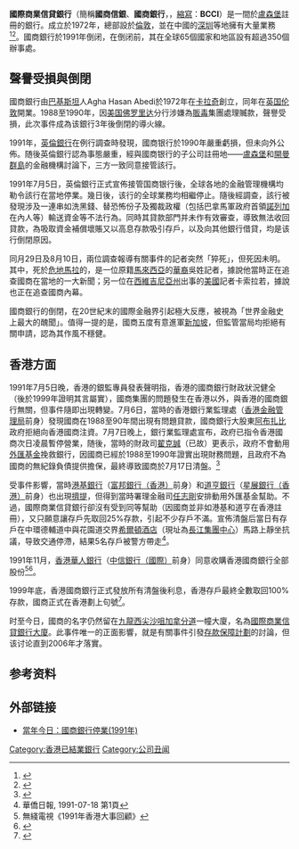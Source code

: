 {{编修}}
{{Infobox_Company
| company_name   = 國際商業信貸銀行<br>Bank of Credit and Commerce International
| company_logo = [[File:CCF28032016_00000_(2).jpg|280px]]
| company_type   = 破產 / 結業
| slogan = The World's Leading Company.
| foundation     = {{flagicon|Pakistan}} [[卡拉奇|卡拉奇]]（1972年）
| location       = {{flagicon|UK}} [[倫敦|倫敦]]（於{{flagicon|LUX}} [[盧森堡|盧森堡]]註冊）
| key_people     = {{flagicon|Pakistan}} [[Agha_Hasan_Abedi|Agha Hasan Abedi]]（創辦人）
| industry       = [[銀行業|銀行業]]
| num_employees  = 約30,000人（1991年）<br />0人（倒閉）
| revenue = 250億美元（1991年）
| homepage       = {{URL|http://www.bcci.info}}
}}
'''國際商業信貸銀行'''（簡稱'''國商信銀'''、'''國商銀行'''，{{lang-en|'''Bank of Credit and Commerce International'''}}，[[縮寫|縮寫]]：'''BCCI'''）是一間於[[盧森堡|盧森堡]]註冊的銀行。成立於1972年，總部設於[[伦敦|倫敦]]，並在中國的[[深圳市|深圳]]等地擁有大量業務<ref>{{Cite web|url=https://apnews.com/55d0ae92054693be198cdcc0acc070df|title=BCCI Reportedly Moved Millions of Dollars Out of China|publisher=[[AP|AP]]|date=1991-08-09|accessdate=2019-07-11|archive-date=2019-07-11|archive-url=https://web.archive.org/web/20190711052657/https://apnews.com/55d0ae92054693be198cdcc0acc070df|dead-url=no}}</ref><ref>{{Cite web|url=https://www.washingtonpost.com/archive/opinions/1991/10/27/chinas-weapons-mafia/5a0f8884-8953-4bbe-9ae8-fc72fb09442f/|title=CHINA'S WEAPONS MAFIA|publisher=[[The_Washington_Post|The Washington Post]]|date=1991-10-27|accessdate=2019-07-11|archive-date=2019-07-11|archive-url=https://web.archive.org/web/20190711052707/https://www.washingtonpost.com/archive/opinions/1991/10/27/chinas-weapons-mafia/5a0f8884-8953-4bbe-9ae8-fc72fb09442f/|dead-url=no}}</ref>。國商銀行於1991年倒闭，在倒闭前，其在全球65個國家和地區設有超過350個辦事處。

== 聲譽受損與倒閉 ==
國商銀行由[[巴基斯坦|巴基斯坦]]人Agha Hasan Abedi於1972年在[[卡拉奇|卡拉奇]]創立，同年在[[英国|英国]][[伦敦|伦敦]]開業。1988至1990年，因[[美国|美国]][[佛罗里达州|佛罗里达]]分行涉嫌為[[販毒|販毒]]集團處理贓款，聲譽受損，此次事件成為该銀行3年後倒閉的導火線。

1991年，[[英倫銀行|英倫銀行]]在例行調查時發現，國商银行於1990年嚴重虧損，但未向外公佈。随後英倫銀行認為事態嚴重，經與國商银行的子公司註冊地——[[盧森堡|盧森堡]]和[[開曼群島|開曼群島]]的金融機構討論下，三方一致同意接管該行。

1991年7月5日，英倫銀行正式宣佈接管国商银行後，全球各地的金融管理機構均勒令該行在當地停業。幾日後，该行的全球業務均相繼停止。隨後經調查，該行被發現涉及一連串如洗黑錢、替恐怖份子及獨裁政權（包括巴拿馬軍政府首領[[諾列加|諾列加]]在內人等）輸送資金等不法行為。同時其貸款部門并未作有效審查，導致無法收回貸款，為吸取資金補償壞賬又以高息存款吸引存戶，以及向其他銀行借貸，均是该行倒閉原因。

同月29日及8月10日，兩位調查報導有關事件的記者突然「猝死」，但死因未明。其中，死於[[危地馬拉|危地馬拉]]的，是一位原籍[[馬來西亞|馬來西亞]]的[[華裔|華裔]]吳姓記者，據說他當時正在追查國商在當地的一大新聞；另一位在[[西維吉尼亞州|西維吉尼亞州]]出事的[[美國|美國]]記者卡索拉若，據說也正在追查國商內幕。

國商銀行的倒閉，在20世紀末的國際金融界引起極大反應，被視為「世界金融史上最大的醜聞」。值得一提的是，國商五度有意進軍[[新加坡|新加坡]]，但監管當局均拒絕有關申請，認為其作風不穩健。

==香港方面==
1991年7月5日晚，香港的銀監專員發表聲明指，香港的國商銀行財政狀況健全（後於1999年證明其言屬實），國商集團的問題發生在香港以外，與香港的國商銀行無關，但事件隨即出現轉變。7月6日，當時的香港銀行業監理處（[[香港金融管理局|香港金融管理局]]前身）發現國商在1988至90年間出現有問題貸款，國商銀行大股東[[阿布扎比|阿布扎比]]政府拒絕向香港國商注資。7月7日晚上，銀行業監理處宣布，政府已指令香港國商次日凌晨暫停營業，随後，當時的財政司[[翟克誠|翟克誠]]（已故）更表示，政府不會動用[[外匯基金|外匯基金]]挽救銀行，因國商已經於1988至1990年證實出現財務問題，且政府不為國商的無紀錄負債提供擔保，最終導致國商於7月17日清盤。<ref>{{Cite web |url=http://hk.apple.nextmedia.com/news/art/20080925/11644368 |title=43年前廣託擠提牽連最廣 |accessdate=2012-08-26 |archive-date=2017-10-23 |archive-url=https://web.archive.org/web/20171023065836/http://hk.apple.nextmedia.com/news/art/20080925/11644368 |dead-url=no }}</ref>

受事件影響，當時[[港基國際銀行|港基銀行]]（[[富邦銀行（香港）|富邦銀行（香港）]]前身）和[[道亨銀行|道亨銀行]]（[[星展銀行（香港）|星展銀行（香港）]]前身）也出現[[擠提|擠提]]，但得到當時署理金融司[[任志剛|任志剛]]安排動用外匯基金幫助。不過，國際商業信貸銀行卻沒有受到同等幫助（因國商並非如港基和道亨在香港註冊），又只願意讓存戶先取回25%存款，引起不少存戶不滿。宣佈清盤后當日有存戶在中環德輔道中與花園道交界[[希爾頓酒店|希爾頓酒店]]（現址為[[長江集團中心|長江集團中心]]）馬路上靜坐抗議，导致交通停滯，結果5名存戶被警方帶走<ref>華僑日報, 1991-07-18 第1頁</ref>。

1991年11月，[[香港華人銀行|香港華人銀行]]（[[中信銀行（國際）|中信銀行（國際）]]前身）同意收購香港國商銀行全部股份<ref>無綫電視《1991年香港大事回顧》</ref><ref>{{Cite web |url=http://www.millionbook.net/js/y/yanxuzhi/sjfh/075.htm |title=存档副本 |accessdate=2014-08-06 |archive-date=2016-03-04 |archive-url=https://web.archive.org/web/20160304195621/http://www.millionbook.net/js/y/yanxuzhi/sjfh/075.htm |dead-url=no }}</ref>。

1999年底，香港國商銀行正式發放所有清盤後利息，香港存戶最終全數取回100%存款，國商正式在香港劃上句號<ref>{{cite web|title=國際商業信貸銀行有限公司（清盤中）全數發放清盤後利息|url=http://www.info.gov.hk/gia/general/199911/03/1103218.htm|website=香港特區政府|accessdate=2017-05-02|date=1999-11-03|archive-date=2019-10-13|archive-url=https://web.archive.org/web/20191013154526/https://www.info.gov.hk/gia/general/199911/03/1103218.htm|dead-url=no}}</ref>。

时至今日，國商的名字仍然留在[[九龍西|九龍西]][[尖沙咀|尖沙咀]][[加拿分道|加拿分道]]一幢大廈，名為[[國際商業信貸銀行大廈|國際商業信貸銀行大廈]]。此事件唯一的正面影響，就是有關事件引發[[香港存款保障委員會|存款保障計劃]]的討論，但该讨论直到2006年才落實。

==参考资料==
{{reflist}}

==外部链接==
*[http://www.hkitalk.net/HKiTalk2/viewthread.php?tid=113760&extra=page%3D4 當年今日：國商銀行停業(1991年)] {{Wayback|url=http://www.hkitalk.net/HKiTalk2/viewthread.php?tid=113760&extra=page%3D4 |date=20150622124159 }}

{{HK Bank}}
{{公司丑闻}}
{{Authority control}}

[[Category:香港已結業銀行|Category:香港已結業銀行]]
[[Category:公司丑闻|Category:公司丑闻]]
